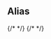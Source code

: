 
<Meta title="Colours/Alias" />

## Alias

<ColorPalette>
<ColorItem
        title="color.alias..."
        subtitle="Primary, Secondary"
        colors={{                     
            "primary": "#1B33CB",   
            "secondary": "#D8CA9D",            
        }}
    />    
    <ColorItem
        title="color.alias.tertiary"
        subtitle="Tertiary"
        colors={{ "color.brand.ral-9005": "#0A0C10" }}
    />
    {/* <ColorItem
        title="color.alias.henk-black"
        subtitle="HENK Black"
        colors={{ "color.brand.ral-9005": "#0A0C10" }}
    /> */}
    {/* <ColorItem
        title="color.alias.henk-white"
        subtitle="HENK White"
        colors={{ "color.brand.ral-9016": "#F1F0EA" }}
    />     */}
    <ColorItem
        title="color.alias.primary.tints"
        subtitle="Primary tints"        
        colors={{                                    
            "primary-dark": "#15289E",
            "primary-default": "#1B33CB",
            "primary-light": "#6174EA",
        }}
    />
    <ColorItem
        title="color.alias.secondary.tints"
        subtitle="Secondary tints"
        colors={{                        
            "secondary-dark": "#C2AC66",
            "secondary-default": "#D8CA9D",
            "secondary-light": "#E6DDC1",
        }}
    />
    <ColorItem
        title="color.alias.neutral.tints"
        subtitle="Neutral tints"
        colors={{                        
            "neutral-darker": "#333",
            "neutral-dark": "#666",
            "neutral-default": "#999",
            "neutral-light": "#D1D1D1",
            "neutral-lighter": "#F1F1F1"
        }}
    />    
    <ColorItem
        title="color.alias.base"
        subtitle="Base"
        colors={{                        
            "transparent": "transparent",
            "black": "#000",
            "white": "#FFF"            
        }}
    />
    <ColorItem
        title="color.alias.information"
        subtitle="Information"
        colors={{                        
            "information-dark": "#15289E",
            "information-default": "#1B33CB",
            "information-light": "#BBC3F6"            
        }}
    />
    <ColorItem
        title="color.alias.success"
        subtitle="Success"
        colors={{                        
            "success-dark": "#004D00",
            "success-default": "#008000",
            "success-light": "#B2FFB2"            
        }}
    />
    <ColorItem
        title="color.alias.warning"
        subtitle="Warning"
        colors={{                        
            "warning-dark": "#999900",
            "warning-default": "#FFFF00",
            "warning-light": "#FFFF66"            
        }}
    />
    <ColorItem
        title="color.alias.error"
        subtitle="Error"
        colors={{                        
            "error-dark": "#990000",
            "error-default": "#FF0000",
            "error-light": "#FFCCCC"            
        }}
    />
</ColorPalette>
